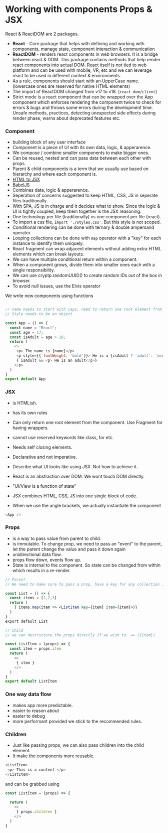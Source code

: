 # Working with components Props & JSX

React & ReactDOM are 2 packages.
- **React** - Core package that helps with defining and working with components, manage state, component interaction & communication
- **ReactDOM** - renders react components in web browsers. It is a bridge between react & DOM. This package contains methods that help render react components into actual DOM. React itself is not tied to web platform and can be used with mobile, VR, etc and we can leverage react to be used in different context & environments.
- As a rule, components should start with an UpperCase name. (lowercase ones are reserved for native HTML elements)
- The import of ReactDOM changed from v17 to v18. (`react-dom/client`)
- Strict mode is a react component that can be wrapped over the App component which enforces rendering the component twice to check for errors & bugs and throws some errors during the development time. Unsafe methods, practices, detecting unexpected side effects during render phase, warns about deprecated features etc.

### Component

- building block of any user interface 
- Component is a piece of UI with its own data, logic, & apperarence.
- We compose / combine smaller components to make bigger ones.
- Can be reused, nested and can pass data between each other with props.
- Parent & child components is a term that we usually use based on hierarchy and where each component is.
- [HTML to JSX](https://transform.tools/html-to-jsx)
- [BabelJS](https://babeljs.io/)
- Combines data, logic & apperarence.
- Seperation of concerns suggested to keep HTML, CSS, JS in seperate files traditionally. 
- With SPA, JS is in charge and it decides what to show. Since the logic & UI is tightly coupled, keep them together is the JSX reasoning.
- One technology per file (traditionally) vs one component per file (react).
- To import a css file, `import './styles.css'`. But this style is not scoped.
- Conditional rendering can be done with ternary & double ampersand operator.
- Looping collections can be done with `map` operator with a "key" for each instance to identify them uniquely.
- React fragment can wrap adjacent elements without adding extra HTML elements which can break layouts.
- We can have multiple conditional return within a component.
- When a component grows, divide them into smaller ones each with a single responsibility.
- We can use cryptp.randomUUID() to create random IDs out of the box in browser.
- To avoid null issues, use the Elvis operator

We write new components using functions 

```js

// name needs to start with caps, need to return one root element from the return
// Style needs to be an object

const App = () => {
  const name = "React";
  const age = 17;
  const isAdult = age > 18;
  return (
    <>
     <p> The name is {name}</p>
     <p style={{ fontWeight: 'bold'}}> He is a {isAdult ? 'adult': 'minor'}</p>
     { isAdult && <p> He is an adult</p>}
    </p>
  )
}
export default App
```

### JSX 

- is HTMLish. 
- has its own rules 
- Can only return one root element from the component. Use Fragment for having wrappers.
- cannot use reserved keywords like class, for etc. 
- Needs self closing elements. 
- Declarative and not imperative.
- Describe what UI looks like using JSX. Not how to achieve it.
- React is an abstraction over DOM. We wont touch DOM directly. 
- "UI/View is a function of state"
- JSX combines HTML, CSS, JS into one single block of code.
 

- When we use the angle brackets, we actually instantiate the component 

```js
<App /> 
```

### Props 

- is a way to pass value from parent to child.
- is immutable. To change prop, we need to pass an "event" to the parent, let the parent change the value and pass it down again
- unidirectional data flow.
- props flow down, events flow up.
- State is internal to the component. So state can be changed from within which results in a re-render.

```jsx 
// Parent
// We need to make sure to pass a prop, have a key for any collection item

const List = () => {
  const items = [1,2,3]
  return (
    { items.map(item => <ListItem key={item} item={item}>)}
  )
}
export default List
```

```js 
// Child
// we can destructure the props directly if we wish to. => ({item})

const ListItem = (props) => {
  const item = props.item 
  return (
    <>
     { item }
    </>
  )
}
export default ListItem
```

### One way data flow 

- makes app more predictable.
- easier to reason about
- easier to debug 
- more performant provided we stick to the recommended rules.

### Children

- Just like passing props, we can also pass children into the child element.
- It make the components more reusable.


```js 
<ListItem>
 <p> This is a content </p>
</ListItem>
```
and can be grabbed using

```js 
const ListItem = (props) => {
  
  return (
    <>
     { props.children }
    </>
  )
}
```
